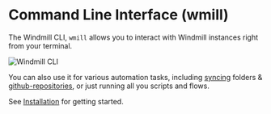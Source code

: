 
# Command Line Interface (wmill)

The Windmill CLI, `wmill` allows you to interact with Windmill instances right from your
terminal.

![Windmill CLI](../../assets/advanced/cli/setup.gif)

You can also use it for various automation tasks, including
[syncing](./syncing.md) folders &
[github-repositories](./syncing.md#stateful-sycing), or just running all you scripts and flows.

See [Installation](./installation.md) for getting started.

<div class="grid grid-cols-2 gap-2 mb-4">
	<DocCard
		title="Installation"
		description="How to install the CLI"
		href="/docs/advanced/cli/installation"
	/>
</div>
